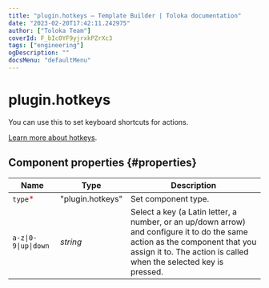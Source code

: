 ```yaml
---
title: "plugin.hotkeys — Template Builder | Toloka documentation"
date: "2023-02-20T17:42:11.242975"
author: ["Toloka Team"]
coverId: F_bIcOYF9yjrxkPZrXc3
tags: ["engineering"]
ogDescription: ""
docsMenu: "defaultMenu"
---
```



# plugin.hotkeys

You can use this to set keyboard shortcuts for actions.

[Learn more about hotkeys](/docs/template-builder/best-practices/hotkeys).

## Component properties {#properties}

**Name** | **Type** | **Description**
----- | ----- | -----
`type`<span style="color: red">\*</span> | "plugin.hotkeys" | Set component type.
`a-z\|0-9\|up\|down` | _string_ | Select a key (a Latin letter, a number, or an up/down arrow) and configure it to do the same action as the component that you assign it to. The action is called when the selected key is pressed.

<ContactSupport/>
